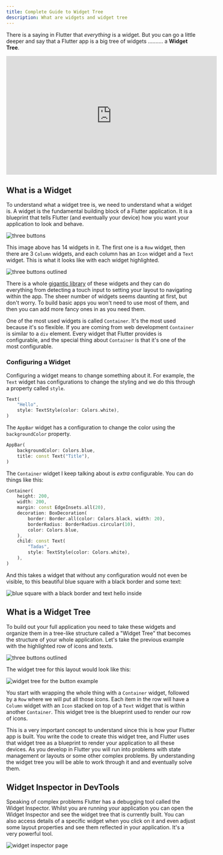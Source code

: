 ```yaml
---
title: Complete Guide to Widget Tree
description: What are widgets and widget tree
---
```



There is a saying in Flutter that _everything_ is a widget. But you can go a little deeper and say that a Flutter app is a big tree of widgets .......... a **Widget Tree**.

<iframe width="560" height="315" src="https://www.youtube.com/embed/KSt1qSNY1O0" title="YouTube video player" frameborder="0" allow="accelerometer; autoplay; clipboard-write; encrypted-media; gyroscope; picture-in-picture; web-share" allowfullscreen></iframe>

## What is a Widget

To understand what a widget tree is, we need to understand what a widget is. A widget is the fundamental building block of a Flutter application. It is a blueprint that tells Flutter (and eventually your device) how you want your application to look and behave. 

![three buttons](/images/flutter_widget_tree_1.png)

This image above has 14 widgets in it. The first one is a `Row` widget, then there are 3 `Column` widgets, and each column has an `Icon` widget and a `Text` widget. This is what it looks like with each widget highlighted.

![three buttons outlined](/images/flutter_widget_tree_2.png)

There is a whole <a href="https://docs.flutter.dev/reference/widgets" target="_blank">gigantic library</a> of these widgets and they can do everything from detecting a touch input to setting your layout to navigating within the app. The sheer number of widgets seems daunting at first, but don't worry. To build basic apps you won't need to use most of them, and then you can add more fancy ones in as you need them.

One of the most used widgets is called `Container`. It's the most used because it's so flexible. If you are coming from web development `Container` is similar to a `div` element. Every widget that Flutter provides is configurable, and the special thing about `Container` is that it's one of the most configurable.

### Configuring a Widget

Configuring a widget means to change something about it. For example, the `Text` widget has configurations to change the styling and we do this through a property called `style`. 

```dart
Text(
    "Hello",
    style: TextStyle(color: Colors.white),
)
```

The `AppBar` widget has a configuration to change the color using the `backgroundColor` property. 

```dart
AppBar(
    backgroundColor: Colors.blue,
    title: const Text("Title"),
)
```

The `Container` widget I keep talking about is *extra* configurable. You can do things like this:

```dart
Container(
    height: 200,
    width: 200,
    margin: const EdgeInsets.all(20),
    decoration: BoxDecoration(
        border: Border.all(color: Colors.black, width: 20),
        borderRadius: BorderRadius.circular(10),
        color: Colors.blue,
    ),
    child: const Text(
        "Tadas",
        style: TextStyle(color: Colors.white),
    ),
)
```


And this takes a widget that without any configuration would not even be visible, to this beautiful blue square with a black border and some text:

![blue square with a black border and text hello inside](/images/flutter_widget_tree_3.png)

## What is a Widget Tree

To build out your full application you need to take these widgets and organize them in a tree-like structure called a "Widget Tree" that becomes the structure of your whole application. Let's take the previous example with the highlighted row of icons and texts.

![three buttons outlined](/images/flutter_widget_tree_2.png)

The widget tree for this layout would look like this:

![widget tree for the button example](/images/flutter_widget_tree_4.png)

You start with wrapping the whole thing with a `Container` widget, followed by a `Row` where we will put all those icons. Each item in the row will have a `Column` widget with an `Icon` stacked on top of a `Text` widget that is within another `Container`. This widget tree is the blueprint used to render our row of icons.

This is a very important concept to understand since this is how your Flutter app is built. You write the code to create this widget tree, and Flutter uses that widget tree as a blueprint to render your application to all these devices. As you develop in Flutter you will run into problems with state management or layouts or some other complex problems. By understanding the widget tree you will be able to work through it and and eventually solve them.

## Widget Inspector in DevTools

Speaking of complex problems Flutter has a debugging tool called the Widget Inspector. Whilst you are running your application you can open the Widget Inspector and see the widget tree that is currently built. You can also access details of a specific widget when you click on it and even adjust some layout properties and see them reflected in your application. It's a very powerful tool.

![widget inspector page](/images/flutter_widget_tree_5.png)

